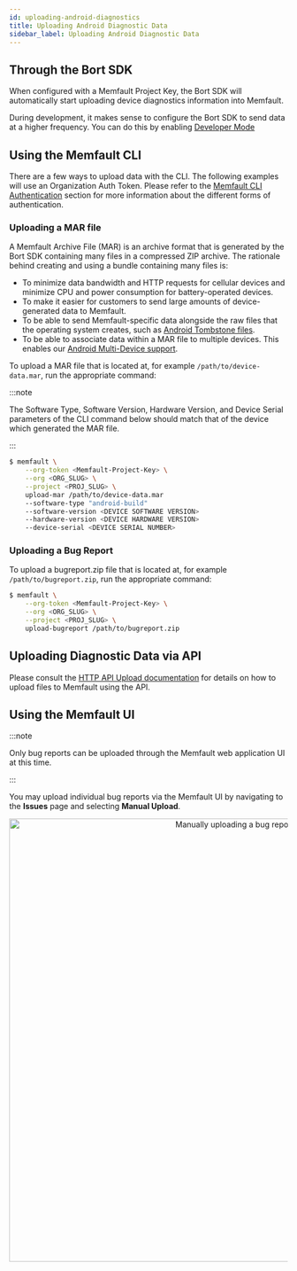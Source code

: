 ```yaml
---
id: uploading-android-diagnostics
title: Uploading Android Diagnostic Data
sidebar_label: Uploading Android Diagnostic Data
---
```



## Through the Bort SDK

When configured with a Memfault Project Key, the Bort SDK will automatically
start uploading device diagnostics information into Memfault.

During development, it makes sense to configure the Bort SDK to send data at a
higher frequency. You can do this by enabling
[Developer Mode](/docs/android/android-getting-started-guide/#developer-mode-since-bort-420)

## Using the Memfault CLI

<MemfaultCliInstallationCallout />

There are a few ways to upload data with the CLI. The following examples will
use an Organization Auth Token. Please refer to the
[Memfault CLI Authentication](/docs/ci/install-memfault-cli/#authentication)
section for more information about the different forms of authentication.

### Uploading a MAR file

A Memfault Archive File (MAR) is an archive format that is generated by the Bort
SDK containing many files in a compressed ZIP archive. The rationale behind
creating and using a bundle containing many files is:

- To minimize data bandwidth and HTTP requests for cellular devices and minimize
  CPU and power consumption for battery-operated devices.
- To make it easier for customers to send large amounts of device-generated data
  to Memfault.
- To be able to send Memfault-specific data alongside the raw files that the
  operating system creates, such as
  [Android Tombstone files](https://source.android.com/docs/core/tests/debug#debuggerd).
- To be able to associate data within a MAR file to multiple devices. This
  enables our
  [Android Multi-Device support](/docs/android/android-multi-device-support/).

To upload a MAR file that is located at, for example `/path/to/device-data.mar`,
run the appropriate command:

:::note

The Software Type, Software Version, Hardware Version, and Device Serial
parameters of the CLI command below should match that of the device which
generated the MAR file.

:::

```bash
$ memfault \
    --org-token <Memfault-Project-Key> \
    --org <ORG_SLUG> \
    --project <PROJ_SLUG> \
    upload-mar /path/to/device-data.mar
    --software-type "android-build"
    --software-version <DEVICE SOFTWARE VERSION>
    --hardware-version <DEVICE HARDWARE VERSION>
    --device-serial <DEVICE SERIAL NUMBER>
```

### Uploading a Bug Report

To upload a bugreport.zip file that is located at, for example
`/path/to/bugreport.zip`, run the appropriate command:

```bash
$ memfault \
    --org-token <Memfault-Project-Key> \
    --org <ORG_SLUG> \
    --project <PROJ_SLUG> \
    upload-bugreport /path/to/bugreport.zip
```

## Uploading Diagnostic Data via API

Please consult the
[HTTP API Upload documentation](https://api-docs.memfault.com/#2d08c7d6-fc5e-4fc7-ac77-9d72e58ba7aa)
for details on how to upload files to Memfault using the API.

## Using the Memfault UI

:::note

Only bug reports can be uploaded through the Memfault web application UI at this
time.

:::

You may upload individual bug reports via the Memfault UI by navigating to the
**Issues** page and selecting **Manual Upload**.

<p align="center">
  <img
    width="800"
    src="/binary-assets/manual-bug-report-upload.gif"
    alt="Manually uploading a bug report"
  />
</p>
